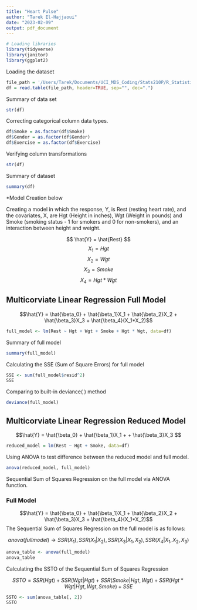 ```yaml
---
title: "Heart Pulse"
author: "Tarek El-Hajjaoui"
date: "2023-02-09"
output: pdf_document
---
```


```r
# Loading libraries
library(tidyverse)
library(janitor)
library(ggplot2)
```

Loading the dataset
```r
file_path = '/Users/Tarek/Documents/UCI_MDS_Coding/Stats210P/R_Statistical_Modeling/HeartPulse/pulse.txt'
df = read.table(file_path, header=TRUE, sep="", dec=".")
```

Summary of data set
```r
str(df)
```

Correcting categorical column data types.
```r
df$Smoke = as.factor(df$Smoke)
df$Gender = as.factor(df$Gender)
df$Exercise = as.factor(df$Exercise)
```

Verifying column transformations
```r
str(df)
```

\newpage

Summary of dataset
```r
summary(df)
```

*Model Creation below

\newpage
Creating a model in which the response, Y, is Rest (resting heart rate), and the covariates, X, are Hgt (Height in inches), Wgt (Weight in pounds) and Smoke (smoking status - 1 for smokers and 0 for non-smokers), and an interaction between height and weight.

$$ \hat{Y} = \hat{Rest} $$
$$ X_1 = Hgt $$
$$ X_2 = Wgt $$
$$ X_3 = Smoke $$
$$ X_4 = Hgt * Wgt $$

## Multicorviate Linear Regression Full Model

$$\hat{Y} = \hat{\beta_0} + \hat{\beta_1}X_1 + \hat{\beta_2}X_2 + \hat{\beta_3}X_3 + \hat{\beta_4}(X_1*X_2)$$


```r
full_model <- lm(Rest ~ Hgt + Wgt + Smoke + Hgt * Wgt, data=df)
```

Summary of full model
```r
summary(full_model)
```

Calculating the SSE (Sum of Square Errors) for full model
```r
SSE <- sum(full_model$resid^2)
SSE
```

Comparing to built-in deviance( ) method
```r
deviance(full_model)
```

\newpage

## Multicorviate Linear Regression Reduced Model

$$\hat{Y} = \hat{\beta_0} + \hat{\beta_1}X_1 + + \hat{\beta_3}X_3 $$

```r
reduced_model = lm(Rest ~ Hgt + Smoke, data=df)
```

Using ANOVA to test difference between the reduced model and full model.
```r
anova(reduced_model, full_model)
```

Sequential Sum of Squares Regression on the full model via ANOVA function.

### Full Model

$$\hat{Y} = \hat{\beta_0} + \hat{\beta_1}X_1 + \hat{\beta_2}X_2 + \hat{\beta_3}X_3 + \hat{\beta_4}(X_1*X_2)$$
The Sequential Sum of Squares Regression on the full model is as follows:

$$ anova(fullmodel) \rightarrow SSR(X_1), SSR(X_1 | X_2), SSR(X_3 | X_1, X_2), SSR(X_4 | X_1, X_2, X_3) $$

```r
anova_table <- anova(full_model)
anova_table
```

Calculating the SSTO of the Sequential Sum of Squares Regression

$$ SSTO = SSR(Hgt) + SSR (Wgt | Hgt) + SSR(Smoke | Hgt, Wgt) + SSR(Hgt * Wgt | Hgt, Wgt, Smoke) + SSE $$

```r
SSTO <- sum(anova_table[, 2])
SSTO
```